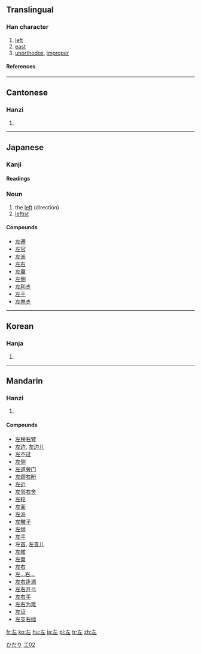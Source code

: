 ==Translingual==
===Han character===
{{Han char|rn=48|rad=工|as=02|sn=5|four=4001<sub>1</sub>|canj=大一 (KM)}}
# [[left]]
# [[east]]
# [[unorthodox]], [[improper]]
====References====
{{Han ref|kx=0325.080|dkj=08720|dj=0626.070|hdz=10411.050|uh=5DE6|ud=24038|bh=A5AA|bd=42410}}
----
==Cantonese==
===Hanzi===
{{yue-hanzi|jyut=|y=jo2}}
# {{defn|Cantonese}}
----
==Japanese==
[[Category:1000_Japanese_basic_words|ひだり]]
===Kanji===
[[Category:Grade 1 kanji|工02]]
{{ja-kanji|grade=|rs=工02}}
====Readings====
{{ja-readings|on=[[さ]] (sa)|kun=[[ひだり]] (hidari), [[もとる]] (motoru), [[たすける]] (tasukeru)}}
===Noun===
{{ja-noun|k|hira=ひだり|rom=hidari}}
# the [[left]] (direction)
# [[leftist]]


====Compounds====
*[[左遷]]
*[[左官]]
*[[左派]]
*[[左右]]
*[[左翼]]
*[[左側]]
*[[左利き]]
*[[左手]]
*[[左巻き]]
----
==Korean==
===Hanja===
{{ko-hanja|hangeul=좌|eumhun=左|rv=jwa|mr=chwa}}
# {{defn|Korean}}
----
==Mandarin==
===Hanzi===
{{cmn-hanzi|pin=[[zuǒ]] ([[zuo3]])|wg=tso<sup>3</sup>}}
# {{defn|Mandarin}}

====Compounds====
*[[左榜右臂]]
*[[左边]], [[左边儿]]
*[[左不过]]
*[[左侧]]
*[[左道旁门]]
*[[左顾右盼]]
*[[左近]]
*[[左邻右舍]]
*[[左轮]]
*[[左面]]
*[[左派]]
*[[左撇子]]
*[[左倾]]
*[[左手]]
*左[[首]], [[左首儿]]
*[[左舷]]
*[[左翼]]
*[[左右]]
*[[左…右…]]
*[[左右逢源]]
*[[左右开弓]]
*[[左右手]]
*[[左右为难]]
*[[左证]]
*[[左支右绌]]

[[fr:左]]
[[ko:左]]
[[hu:左]]
[[ja:左]]
[[pl:左]]
[[tr:左]]
[[zh:左]]